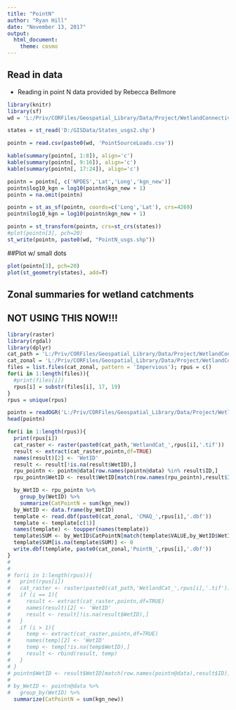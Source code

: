 ```yaml
---
title: "PointN"
author: "Ryan Hill"
date: "November 13, 2017"
output: 
  html_document: 
    theme: cosmo
---
```


## Read in data 

* Reading in point N data provided by Rebecca Bellmore

```r
library(knitr)
library(sf)
wd = 'L:/Priv/CORFiles/Geospatial_Library/Data/Project/WetlandConnectivity/NitrogenModeling/Bellmore_PointN/'

states = st_read('D:/GISData/States_usgs2.shp')

pointn = read.csv(paste0(wd, 'PointSourceLoads.csv'))

kable(summary(pointn[, 1:8]), align='c')
kable(summary(pointn[, 9:16]), align='c')
kable(summary(pointn[, 17:24]), align='c')

pointn = pointn[, c('NPDES','Lat','Long','kgn_new')]
pointn$log10_kgn = log10(pointn$kgn_new + 1)
pointn = na.omit(pointn)

pointn = st_as_sf(pointn, coords=c('Long','Lat'), crs=4269)
pointn$log10_kgn = log10(pointn$kgn_new + 1)

pointn = st_transform(pointn, crs=st_crs(states))
#plot(pointn[3], pch=20)
st_write(pointn, paste0(wd, "PointN_usgs.shp"))
```

##Plot w/ small dots

```r
plot(pointn[3], pch=20)
plot(st_geometry(states), add=T)

```

## Zonal summaries for wetland catchments
## NOT USING THIS NOW!!!
```r
library(raster)
library(rgdal)
library(dplyr)
cat_path = 'L:/Priv/CORFiles/Geospatial_Library/Data/Project/WetlandConnectivity/SpatialDataInputs/Wetlands_NLCD2011/WetlandCat/WetCats/'
cat_zonal = 'L:/Priv/CORFiles/Geospatial_Library/Data/Project/WetlandConnectivity/SpatialDataInputs/Wetlands_NLCD2011/WetlandCat/Zonal/'
files = list.files(cat_zonal, pattern = 'Impervious'); rpus = c()
for(i in 1:length(files)){
  #print(files[i])
  rpus[i] = substr(files[i], 17, 19)
}
rpus = unique(rpus)

pointn = readOGR('L:/Priv/CORFiles/Geospatial_Library/Data/Project/WetlandConnectivity/NitrogenModeling/Bellmore_PointN','PointN_usgs')
head(pointn)

for(i in 1:length(rpus)){
  print(rpus[i])
  cat_raster <- raster(paste0(cat_path,'WetlandCat_',rpus[i],'.tif'))
  result <- extract(cat_raster,pointn,df=TRUE)
  names(result)[2] <- 'WetID'
  result <- result[!is.na(result$WetID),]
  rpu_pointn <- pointn@data[row.names(pointn@data) %in% result$ID,]
  rpu_pointn$WetID <- result$WetID[match(row.names(rpu_pointn),result$ID)]

  by_WetID <- rpu_pointn %>%
    group_by(WetID) %>%
    summarize(CatPointN = sum(kgn_new))
  by_WetID <- data.frame(by_WetID)
  template <- read.dbf(paste0(cat_zonal, 'CMAQ_',rpus[i],'.dbf'))
  template <- template[c(1)]
  names(template) <- toupper(names(template))
  template$SUM <- by_WetID$CatPointN[match(template$VALUE,by_WetID$WetID)]
  template$SUM[is.na(template$SUM)] <- 0
  write.dbf(template, paste0(cat_zonal,'PointN_',rpus[i],'.dbf'))
}
# 
# 
# for(i in 1:length(rpus)){
#   print(rpus[i])
#   cat_raster <- raster(paste0(cat_path,'WetlandCat_',rpus[i],'.tif'))
#   if (i == 1){
#     result <- extract(cat_raster,pointn,df=TRUE)
#     names(result)[2] <- 'WetID'
#     result <- result[!is.na(result$WetID),]
#   }
#   if (i > 1){
#     temp <- extract(cat_raster,pointn,df=TRUE)
#     names(temp)[2] <- 'WetID'
#     temp <- temp[!is.na(temp$WetID),]
#     result <- rbind(result, temp)
#   }
# }
# pointn$WetID <- result$WetID[match(row.names(pointn@data),result$ID)]
# 
# by_WetID <- pointn@data %>%
#   group_by(WetID) %>%
  summarize(CatPointN = sum(kgn_new))

```
